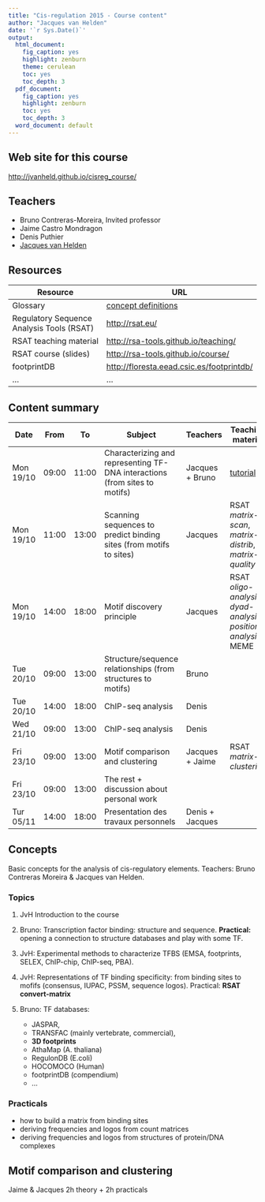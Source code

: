```yaml
---
title: "Cis-regulation 2015 - Course content"
author: "Jacques van Helden"
date: '`r Sys.Date()`'
output:
  html_document:
    fig_caption: yes
    highlight: zenburn
    theme: cerulean
    toc: yes
    toc_depth: 3
  pdf_document:
    fig_caption: yes
    highlight: zenburn
    toc: yes
    toc_depth: 3
  word_document: default
---
```



## Web site for this course

[http://jvanheld.github.io/cisreg_course/](http://jvanheld.github.io/cisreg_course/)

## Teachers

- Bruno Contreras-Moreira, Invited professor
- Jaime Castro Mondragon
- Denis Puthier
- [Jacques van Helden](http://jacques.van-helden.perso.luminy.univ-amu.fr/)

## Resources

| Resource | URL |
|----------|-----|
| Glossary | [concept definitions](../html/concepts.html) |
| Regulatory Sequence Analysis Tools (RSAT) | [http://rsat.eu/](http://rsat.eu/) |
| RSAT teaching material | [http://rsa-tools.github.io/teaching/](http://rsa-tools.github.io/teaching/) |
| RSAT course (slides) | [http://rsa-tools.github.io/course/](http://rsa-tools.github.io/course/) |
| footprintDB | [http://floresta.eead.csic.es/footprintdb/](http://floresta.eead.csic.es/footprintdb/) |
| ... | ... |

## Content summary

| Date | From  | To    | Subject | Teachers | Teaching material  |
|------|-------|-------|---------|----------|--------|
| Mon 19/10 | 09:00 | 11:00 | Characterizing and representing TF-DNA interactions (from sites to motifs) | Jacques + Bruno | [tutorial](../from_sites_to_matrices/from_sites_to_matrices.html) |
| Mon 19/10 | 11:00 | 13:00 | Scanning sequences to predict binding sites (from motifs to sites) | Jacques  | RSAT *matrix-scan*, *matrix-distrib*, *matrix-quality* |
| Mon 19/10 | 14:00 | 18:00 | Motif discovery principle | Jacques  | RSAT *oligo-analysis*, *dyad-analysis*, *position-analysis*, MEME |
| Tue 20/10 | 09:00 | 13:00 | Structure/sequence relationships (from structures to motifs) | Bruno | |
| Tue 20/10 | 14:00 | 18:00 | ChIP-seq analysis | Denis | |
| Wed 21/10 | 09:00 | 13:00 | ChIP-seq analysis | Denis | |
| Fri 23/10 | 09:00 | 13:00 | Motif comparison and clustering | Jacques + Jaime | RSAT *matrix-clustering* |
| Fri 23/10 | 09:00 | 13:00 | The rest + discussion about personal work |  | |
| Tur 05/11 | 14:00 | 18:00 | Presentation des travaux personnels | Denis + Jacques | |

## Concepts

Basic concepts for the analysis of cis-regulatory elements.
Teachers: Bruno Contreras Moreira & Jacques van Helden.


### Topics

1. JvH Introduction to the course
2. Bruno: Transcription factor binding: structure and sequence. **Practical:** opening a connection to structure databases and play with some TF. 

3. JvH: Experimental methods to characterize TFBS (EMSA, footprints, SELEX, ChIP-chip, ChIP-seq, PBA).
4. JvH: Representations of TF binding specificity: from binding sites to mofifs (consensus, IUPAC, PSSM, sequence logos). Practical: **RSAT convert-matrix**


5. Bruno: TF databases: 

      - JASPAR, 
      - TRANSFAC (mainly vertebrate, commercial), 
      - **3D footprints**
      - AthaMap (A. thaliana)
      - RegulonDB (E.coli)
      - HOCOMOCO (Human)
      - footprintDB (compendium)
      - ...

### Practicals

- how to build a matrix from binding sites
- deriving frequencies and logos from count matrices
- deriving frequencies and logos from structures of protein/DNA complexes


## 

## Motif comparison and clustering 

Jaime & Jacques
2h theory + 2h practicals